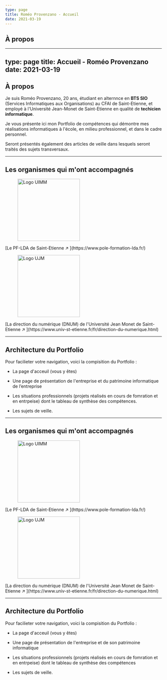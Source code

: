```yaml
---
type: page
title: Roméo Provenzano - Accueil
date: 2021-03-19
---
```


## À propos

---
type: page
title: Accueil - Roméo Provenzano
date: 2021-03-19
---

## À propos

Je suis Roméo Provenzano, 20 ans, étudiant en alternnce en **BTS SIO** (Services Informatiques aux Organisations) au CFAI de Saint-Etienne, et employé à l'Université Jean-Monet de Saint-Etienne en qualité de **techicien informatique**.

Je vous présente ici mon Portfolio de compétences qui démontre mes réalisations informatiques à l'école, en milieu professionnel, et dans le cadre personnel.

Seront présentés également des articles de veille dans lesquels seront traités des sujets transversaux.

---

## Les organismes qui m'ont accompagnés
<figure>
  <img src="https://www.uimm-loire.com/wp-content/uploads/2021/12/logo-lda-1.png" alt="Logo UIMM" width="200" />
  <figcaption> </figcaption>
</figure>
[Le PF-LDA de Saint-Etienne ↗ ](https://www.pole-formation-lda.fr/)

<figure>
  <img src="https://claroline-connect.univ-st-etienne.fr/web/app.php/file/resource/media/36025" alt="Logo UJM" width="200" />
  <figcaption> </figcaption>
</figure>
[La direction du numérique (DNUM) de l'Université Jean Monet de Saint-Etienne ↗ ](https://www.univ-st-etienne.fr/fr/direction-du-numerique.html)

---

## Architecture du Portfolio

Pour facilieter votre navigation, voici la compisition du Portfolio :

- La page d'acceuil (vous y êtes)

- Une page de présentation de l'entreprise et du patrimoine informatique de l’entreprise

- Les situations professionnels (projets réalisés en cours de fomration et en entrpeise) dont le tableau de synthèse des compétences.

- Les sujets de veille.
---

## Les organismes qui m'ont accompagnés

<figure>
  <img src="https://www.uimm-loire.com/wp-content/uploads/2021/12/logo-lda-1.png" alt="Logo UIMM" width="200" />
  <figcaption> </figcaption>
</figure>
[Le PF-LDA de Saint-Etienne ↗ ](https://www.pole-formation-lda.fr/)

<figure>
  <img src="https://claroline-connect.univ-st-etienne.fr/web/app.php/file/resource/media/36025" alt="Logo UJM" width="200" />
  <figcaption> </figcaption>
</figure>
[La direction du numérique (DNUM) de l'Université Jean Monet de Saint-Etienne ↗ ](https://www.univ-st-etienne.fr/fr/direction-du-numerique.html)

---

## Architecture du Portfolio

Pour facilieter votre navigation, voici la compisition du Portfolio :

- La page d'acceuil (vous y êtes)

- Une page de présentation de l'entreprise et de son patrimoine informatique

- Les situations professionnels (projets réalisés en cours de fomration et en entrpeise) dont le tableau de synthèse des compétences

- Les sujets de veille.
